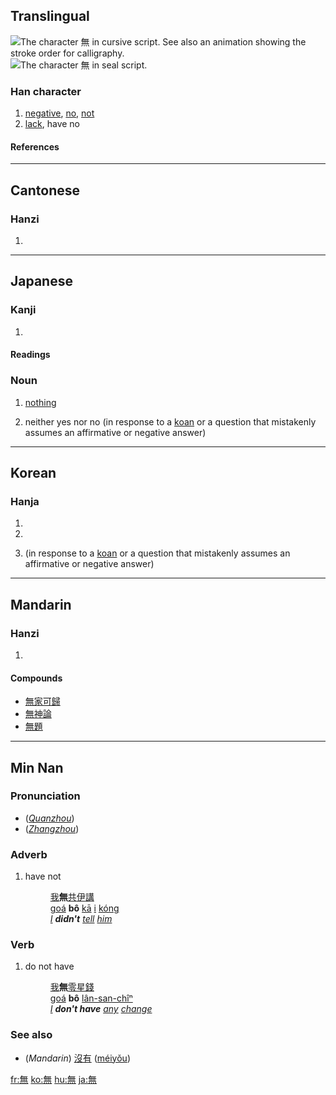 {{zh-forms|{{zh-lookup|无}}|{{zh-lookup|無}}}}
==Translingual==
[[Image:無-still.png|right|frame|The character 無 in cursive script. See also [[:Image:無-cursive-order.gif|an animation]] showing the stroke order for calligraphy.]]
[[Image:無-seal.svg|right|thumb|The character 無 in seal script.]]
===Han character===
{{Han char|rn=86|rad=火|as=08|sn=12|four=8033<sub>1</sub>|canj=人廿火 (OTF)}}

# [[negative]], [[no]], [[not]]
# [[lack]], have no

====References====
{{Han ref|kx=0673.260|dkj=19113|dj=1081.240|hdz=32211.150|uh=7121|ud=28961|bh=B54C|bd=46412}}

----

==Cantonese==

===Hanzi===
{{yue-hanzi|jyut=|y=mou4}}

# {{defn|Cantonese}}

----

==Japanese==

===Kanji===
{{ja-kanji|grade=4|rs=火08}}

# {{defn|Japanese}}

====Readings====
{{ja-readings|on=[[む]] (mu), [[ぶ]] (bu)|kun=[[ない]] (nai), [[なかれ]] (nakare)}}

===Noun===
{{ja-noun|k|hira=む|rom=mu}}

# [[nothing]]
# {{Buddhism}} neither yes nor no (in response to a [[koan]] or a question that mistakenly assumes an affirmative or negative answer)

----

==Korean==

===Hanja===
{{ko-hanja|hangeul=[[무]]|eumhun=|rv=mu|mr=mu|y=mu}}

# {{ko-inline|무|mu|[[nothing]]}}
# {{ko-inline|무|mu|no}}
# {{Buddhism}} {{ko-inline|무|mu|neither yes nor no}} (in response to a [[koan]] or a question that mistakenly assumes an affirmative or negative answer)

----

==Mandarin==

===Hanzi===
{{cmn-hanzi|sim=无|pin=[[wú]] ([[wu2]])|wg=wu<sup>2</sup>}}

# {{defn|Mandarin}}

====Compounds====

*[[無家可歸]]
*[[無神論]]
*[[無題]]

----

==Min Nan==

===Pronunciation===
*(''[[w:Quanzhou|Quanzhou]]'') {{IPA|[ bo˧˥ ]}}
*(''[[w:Zhangzhou|Zhangzhou]]'') {{IPA|[ bə˧˥ ]}}

===Adverb===
{{nan-adv|t|poj=bô|pojt=bo5|tra=無|sim=无|rs=火08}}

# have not
#: [[我]]'''無'''[[共]][[伊]][[講]]
#: [[goá]] '''bô''' [[kā]] [[i]] [[kóng]]
#: ''[[I]] '''didn't''' [[tell]] [[him]]''

===Verb===
{{nan-verb|t|poj=bô|pojt=bo5|tra=無|sim=无|rs=火08}}

# do not have
#: [[我]]'''無'''[[零星錢]]
#: [[goá]] '''bô''' [[lân-san-chîⁿ]]
#: ''[[I]] '''don't have''' [[any]] [[change]]''

===See also===
*(''Mandarin'') [[沒有]] ([[méiyǒu]])

[[fr:無]]
[[ko:無]]
[[hu:無]]
[[ja:無]]